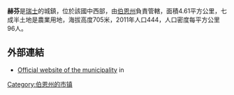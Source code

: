 '''赫芬'''是[[瑞士|瑞士]]的城鎮，位於該國中西部，由[[伯恩州|伯恩州]]負責管轄，面積4.61平方公里，七成半土地是農業用地，海拔高度705米，2011年人口444，人口密度每平方公里96人。

==外部連結==
* [https://web.archive.org/web/20071214012340/http://www.hoefen.ch/ Official website of the municipality] in {{de icon}}

{{Switzerland-geo-stub}}
[[Category:伯恩州的市镇|Category:伯恩州的市镇]]